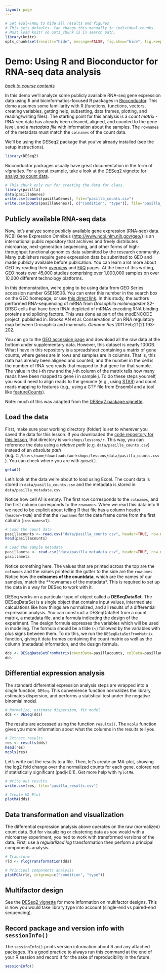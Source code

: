 ```yaml
---
layout: page
---
```


```r
# Set eval=TRUE to hide all results and figures.
# This sets defaults. Can change this manually in individual chunks.
# Must load knitr so opts_chunk is in search path.
library(knitr)
opts_chunk$set(results="hide", message=FALSE, fig.show="hide", fig.keep="none", tidy=TRUE)
```

# Demo: Using R and Bioconductor for RNA-seq data analysis

*[back to course contents](..)*

In this demo we'll analyze some publicly available RNA-seq gene expression data using R and bioinformatics-focused R packages in [Bioconductor](http://bioconductor.org/). This demo assumes some familiarity with R (functions, functions, vectors, creating variables, getting help, subsetting, data frames, plotting, and reading/writing files). The starting point for this analysis is a *count matrix* - RNA-seq data has already been cleaned, aligned, and counted to the gene level, and a *metadata file* with information about the samples. The `rownames` of the metadata must match the `colnames` of the count data.

We'll be using the DESeq2 package that you've already installed (see the setup instructions). 

```r
library(DESeq2)
```

Bioconductor packages usually have great documentation in the form of *vignettes*. For a great example, take a look at the [DESeq2 vignette for analyzing count data](http://www.bioconductor.org/packages/release/bioc/vignettes/DESeq2/inst/doc/DESeq2.pdf).

```r
# This chunk only run for creating the data for class.
library(pasilla)
data(pasillaGenes)
write.csv(counts(pasillaGenes), file="pasilla_counts.csv")
write.csv(pData(pasillaGenes)[, c("condition", "type")], file="pasilla_metadata.csv")
```


## Publicly available RNA-seq data

Now, let's analyze some publicly available gene expression (RNA-seq) data. NCBI Gene Expression Omnibus (<http://www.ncbi.nlm.nih.gov/geo/>) is an international public repository that archives and freely distributes microarray, next-generation sequencing, and other forms of high-throughput functional genomics data submitted by the research community. Many publishers require gene expression data be submitted to GEO and made publicly available before publication. You can learn a lot more about GEO by reading their [overview](http://www.ncbi.nlm.nih.gov/geo/info/overview.html) and [FAQ](http://www.ncbi.nlm.nih.gov/geo/info/faq.html) pages. At the time of this writing, GEO hosts over 45,000 studies comprising over 1,000,000 samples on over 10,000 different technology platforms.

In this demonstration, we're going to be using data from GEO Series accession number GSE18508. You can enter this number in the search box on the GEO homepage, or use [this direct link](http://www.ncbi.nlm.nih.gov/geo/query/acc.cgi?acc=GSE18508). In this study, the authors performed RNA-sequencing of mRNA from *Drosophila melanogaster* S2-DRSC cells that have been RNAi depleted of mRNAs encoding RNA binding proteins and splicing factors. This was done as part of the modENCODE project, published in: Brooks AN et al. Conservation of an RNA regulatory map between Drosophila and mammals. *Genome Res* 2011 Feb;21(2):193-202.

You can go to the [GEO accession page](http://www.ncbi.nlm.nih.gov/geo/query/acc.cgi?acc=GSE18508) and download all the raw data at the bottom under supplementary data. However, this dataset is nearly 100GB. What I have in this repository is a spreadsheet containing a matrix of gene counts, where genes are in rows and samples are in columns. That is, this data has already been aligned and counted, and the number in the cell is the number of RNA-seq reads that mapped to that gene for that sample. The value in the *i*-th row and the *j*-th column of the matrix tells how many reads have been mapped to gene *i* in sample *j*. To do these steps yourself, you would need to align reads to the genome (e.g., using [STAR](https://code.google.com/p/rna-star/)) and count reads mapping to features (e.g., using a GTF file from Ensembl and a tool like [featureCounts](http://bioinf.wehi.edu.au/featureCounts/)).

Note: much of this was adapted from the [DESeq2 package vignette](http://www.bioconductor.org/packages/release/bioc/vignettes/DESeq2/inst/doc/DESeq2.pdf).

## Load the data

First, make sure your working directory (folder) is set to wherever you saved the data for this lesson. If you downloaded the [code repository for this lesson](https://github.com/bioconnector/workshops/archive/master.zip), that directory is `workshops/lessons/r`. This way, you can reference the data using a *relative path* (e.g. `data/pasilla_counts.csv`) instead of an *absolute path* (e.g. `C:/Users/name/downloads/workshops/lessons/data/pasilla_counts.csv`). You can check where you are with `getwd()`.

```r
getwd()
```

Let's look at the data we're about to load using Excel. The count data is stored in `data/pasilla_counts.csv` and the metadata is stored in `data/pasilla_metadata.csv`. 

Notice how cell A1 is empty. The first row corresponds to the `colnames`, and the first column corresponds to the `rownames`. When we read this data into R we need to be explicit about telling R that file has a column header (`header=TRUE`) and that the `rownames` for the data frame come from the first column (`row.names=1`).

```r
# Load the count data
pasillacounts <- read.csv("data/pasilla_counts.csv", header=TRUE, row.names=1)
head(pasillacounts)

# Load the sample metadata
pasillameta <- read.csv("data/pasilla_metadata.csv", header=TRUE, row.names=1)
pasillameta
```

Notice something here. The values that are printed across the top are the `colnames` and the values printed in the gutter to the side are the `rownames`. Notice how the **colnames of the countdata**, which are the names of our samples, match the **rownames of the metadata*. This is required to set up the data in a way for DESeq to work with it.

DESeq works on a particular type of object called a **DESeqDataSet**. The DESeqDataSet is a single object that contains input values, intermediate calculations like how things are normalized, and all results of a differential expression analysis. You can construct a DESeqDataSet from a count matrix, a metadata file, and a formula indicating the design of the experiment. The design formula expresses the variables which will be used in modeling. The formula should be a tilde (~) followed by the variables with plus signs between them. To do this, we run the `DESeqDataSetFromMatrix` function, giving it data frames containing the count matrix as well as the column (metadata) information, and the design formula.

```r
dds <- DESeqDataSetFromMatrix(countData=pasillacounts, colData=pasillameta, design = ~condition)
dds
```

## Differential expression analysis

The standard differential expression analysis steps are wrapped into a single function, `DESeq`. This convenience function normalizes the library, estimates dispersion, and performs a statistical test under the negative binomial model.

```r
# Normalize, estimate dispersion, fit model
dds <- DESeq(dds)
```

The results are accessed using the function `results()`. The `mcols` function gives you more information about what the columns in the results tell you. 

```r
# Extract results
res <- results(dds)
head(res)
mcols(res)
```

Let's write out the results to a file. Then, let's create an MA-plot, showing the log2 fold change over the normalized counts for each gene, colored red if statistically significant (padj<0.1). Get more help with `?plotMA`.

```r
# Write out results
write.csv(res, file="pasilla_results.csv")

# Create MA Plot
plotMA(dds)
```

## Data transformation and visualization

The differential expression analysis above operates on the raw (normalized) count data. But for visualizing or clustering data as you would with a microarray experiment, you ned to work with transformed versions of the data. First, use a *regularlized log* transformation then perform a principal components analysis.

```r
# Transform
rld <- rlogTransformation(dds)

# Principal components analysis
plotPCA(rld, intgroup=c("condition", "type"))
```

## Multifactor design

See the [DESeq2 vignette](http://www.bioconductor.org/packages/release/bioc/vignettes/DESeq2/inst/doc/DESeq2.pdf) for more information on multifactor designs. This is how you would take library type into account (single-end vs paired-end sequencing).

## Record package and version info with `sessionInfo()`

The `sessionInfo()` prints version information about R and any attached packages. It's a good practice to always run this command at the end of your R session and record it for the sake of reproducibility in the future.

```r
sessionInfo()
```

